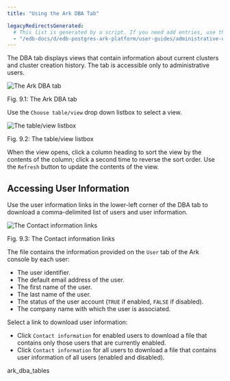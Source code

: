 ```yaml
---
title: "Using the Ark DBA Tab"

legacyRedirectsGenerated:
  # This list is generated by a script. If you need add entries, use the `legacyRedirects` key.
  - "/edb-docs/d/edb-postgres-ark-platform/user-guides/administrative-users-guide/3.5/ark_dba_tab.html"
---
```


<div id="ark_dba_tab" class="registered_link"></div>

The DBA tab displays views that contain information about current clusters and cluster creation history. The tab is accessible only to administrative users.

![*The Ark DBA tab*](images/ark_dba_tab.png)

Fig. 9.1: The Ark DBA tab

Use the `Choose table/view` drop down listbox to select a view.

![*The table/view listbox*](images/ark_dba_tab_drop_down.png)

Fig. 9.2: The table/view listbox

When the view opens, click a column heading to sort the view by the contents of the column; click a second time to reverse the sort order. Use the `Refresh` button to update the contents of the view.

## Accessing User Information

Use the user information links in the lower-left corner of the DBA tab to download a comma-delimited list of users and user information.

![*The Contact information links*](images/ark_dba_tab_user_info.png)

Fig. 9.3: The Contact information links

The file contains the information provided on the `User` tab of the Ark console by each user:

-   The user identifier.
-   The default email address of the user.
-   The first name of the user.
-   The last name of the user.
-   The status of the user account (`TRUE` if enabled, `FALSE` if disabled).
-   The company name with which the user is associated.

Select a link to download user information:

-   Click `Contact information` for enabled users to download a file that contains only those users that are currently enabled.
-   Click `Contact information` for all users to download a file that contains user information of all users (enabled and disabled).

<div class="toctree">

ark_dba_tables

</div>
